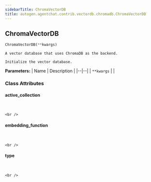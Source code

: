 ```yaml
---
sidebarTitle: ChromaVectorDB
title: autogen.agentchat.contrib.vectordb.chromadb.ChromaVectorDB
---
```

<h2 id="autogen.agentchat.contrib.vectordb.chromadb.ChromaVectorDB" class="doc doc-heading">
    <code class="doc-symbol doc-symbol-heading doc-symbol-class"></code>
    <span class="doc doc-object-name doc-class-name">ChromaVectorDB</span>
</h2>

```python
ChromaVectorDB(**kwargs)
```

    A vector database that uses ChromaDB as the backend.
    
    Initialize the vector database.

<b>Parameters:</b>
| Name | Description |
|--|--|
| `**kwargs` |  |

### Class Attributes

<code class="doc-symbol doc-symbol-heading doc-symbol-attribute"></code>
#### active_collection
<br />

    <br />

<code class="doc-symbol doc-symbol-heading doc-symbol-attribute"></code>
#### embedding_function
<br />

    <br />

<code class="doc-symbol doc-symbol-heading doc-symbol-attribute"></code>
#### type
<br />

    <br />